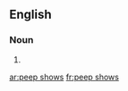 ==English==

===Noun===
{{head|en|plural}}

# {{plural of|peep show|lang=en|nocat=1}}

[[ar:peep shows]]
[[fr:peep shows]]